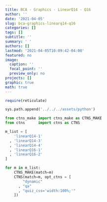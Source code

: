 ```yaml
---
title: BCA - Graphics - LinearQ14 - Q16
author: ''
date: '2021-04-05'
slug: bca-graphics-linearq14-q16
categories: []
tags: []
subtitle: ''
summary: ' '
authors: []
lastmod: '2021-04-05T10:09:42-04:00'
featured: no
image:
  caption: ''
  focal_point: ''
  preview_only: no
projects: []
graphic: true
math: true
---
```

```r
require(reticulate)
```

```python
sys.path.append('../../../assets/python')

from ctns_make import ctns_make as CTNS_MAKE
from ctns      import ctns as CTNS
```

```python
m_list = [
    'linearQ14-1'
  , 'linearQ14-3'
  , 'linearQ14-4'
  , 'linearQ16-1'
  , 'linearQ16-2'
]

for m in m_list:
    CTNS_MAKE(match=m)
    CTNS(match=m, opt_ctns = [ 
        "dynamic"
      , "qa"
      , "quiz_css='width:100%;'"
    ])
```
